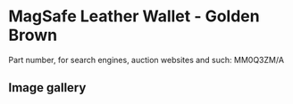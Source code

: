 
# MagSafe Leather Wallet - Golden Brown

Part number, for search engines, auction websites and such: MM0Q3ZM/A

## Image gallery

<div style={{ width: "768px" }}>
  <GalleryComponent
    images={[
      {
        original: "/everysource/MM0Q3.png",
        thumbnail: "/everypreview/MM0Q3.png",
      },
      {
        original: "/everysource/MM0Q3_AV1.png",
        thumbnail: "/everypreview/MM0Q3_AV1.png",
      },
      {
        original: "/everysource/MM0Q3_AV2.png",
        thumbnail: "/everypreview/MM0Q3_AV2.png",
      },
      {
        original: "/everysource/MM0Q3_AV3.png",
        thumbnail: "/everypreview/MM0Q3_AV3.png",
      },
      {
        original: "/everysource/MM0Q3_AV4.png",
        thumbnail: "/everypreview/MM0Q3_AV4.png",
      }
    ]}
  />
</div>